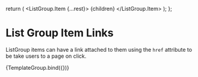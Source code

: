 

<Meta title="Components/List Group/Links" component={ListGroup} />

  return (
    <ListGroup>
      <ListGroup.Item {...rest}> {children} </ListGroup.Item>
    </ListGroup>
  );
};

# List Group Item Links

ListGroup items can have a link attached to them using the `href` attribute to be take users to a page on click.

<Canvas>
  <Story
    name="Link"
    args={{
      children: 'placeholder text',
      variant: 'success',
      href: '#',
    }}
  >
    {TemplateGroup.bind({})}
  </Story>
</Canvas>
